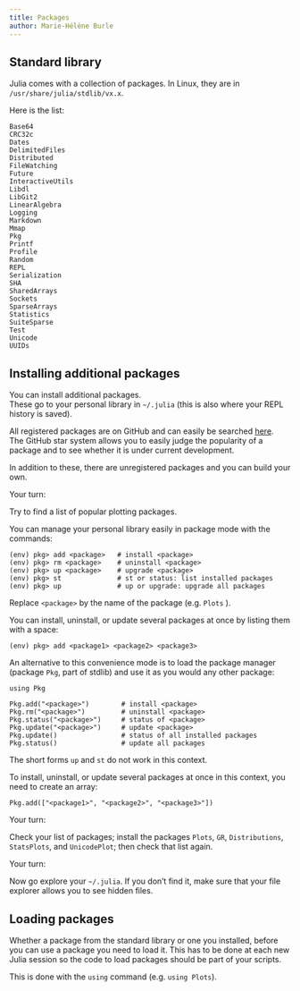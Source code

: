 ```yaml
---
title: Packages
author: Marie-Hélène Burle
---
```


## Standard library

Julia comes with a collection of packages. In Linux, they are in `/usr/share/julia/stdlib/vx.x`.

Here is the list:

```
Base64
CRC32c
Dates
DelimitedFiles
Distributed
FileWatching
Future
InteractiveUtils
Libdl
LibGit2
LinearAlgebra
Logging
Markdown
Mmap
Pkg
Printf
Profile
Random
REPL
Serialization
SHA
SharedArrays
Sockets
SparseArrays
Statistics
SuiteSparse
Test
Unicode
UUIDs
```

## Installing additional packages

You can install additional packages.\
These go to your personal library in `~/.julia` (this is also where your REPL history is saved).

All registered packages are on GitHub and can easily be searched [here](https://pkg.julialang.org/docs/).\
The GitHub star system allows you to easily judge the popularity of a package and to see whether it is under current development.

In addition to these, there are unregistered packages and you can build your own.

:::{.exo}

:::{.yourturn}

Your turn:

:::

Try to find a list of popular plotting packages.

:::

You can manage your personal library easily in package mode with the commands:

```.julia
(env) pkg> add <package>   # install <package>
(env) pkg> rm <package>    # uninstall <package>
(env) pkg> up <package>    # upgrade <package>
(env) pkg> st              # st or status: list installed packages
(env) pkg> up              # up or upgrade: upgrade all packages
```

:::{.note}

Replace `<package>` by the name of the package (e.g. `Plots` ).

:::

You can install, uninstall, or update several packages at once by listing them with a space:

```.julia
(env) pkg> add <package1> <package2> <package3>
```

An alternative to this convenience mode is to load the package manager (package `Pkg`, part of stdlib) and use it as you would any other package:

```.julia
using Pkg

Pkg.add("<package>")        # install <package>
Pkg.rm("<package>")         # uninstall <package>
Pkg.status("<package>")     # status of <package>
Pkg.update("<package>")     # update <package>
Pkg.update()                # status of all installed packages
Pkg.status()                # update all packages
```

:::{.note}

The short forms `up` and `st` do not work in this context.

:::

To install, uninstall, or update several packages at once in this context, you need to create an array:

```.julia
Pkg.add(["<package1>", "<package2>", "<package3>"])
```

:::{.exo}

:::{.yourturn}

Your turn:

:::

Check your list of packages; install the packages `Plots`, `GR`, `Distributions`, `StatsPlots`, and `UnicodePlot`; then check that list again.

:::

:::{.exo}

:::{.yourturn}

Your turn:

:::

Now go explore your `~/.julia`. If you don't find it, make sure that your file explorer allows you to see hidden files.

:::

## Loading packages

Whether a package from the standard library or one you installed, before you can use a package you need to load it. This has to be done at each new Julia session so the code to load packages should be part of your scripts.

This is done with the `using` command (e.g. `using Plots`).
